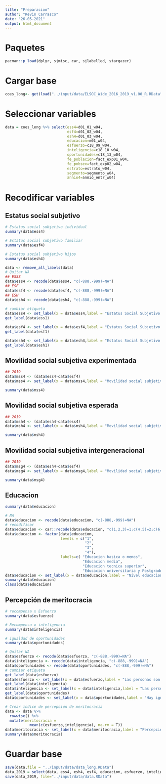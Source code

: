 ```yaml
---
title: "Preparacion"
author: "Kevin Carrasco"
date: "26-05-2021"
output: html_document
---
```


# Paquetes
```r
pacman::p_load(dplyr, sjmisc, car, sjlabelled, stargazer)
```

# Cargar base
```r
coes_long<- get(load("../input/data/ELSOC_Wide_2016_2019_v1.00_R.RData"))
```

# Seleccionar variables

```r
data = coes_long %>% select(ess4=d01_01_w04,
                            esf4=d01_02_w04,
                            esh4=d01_03_w04,
                            educacion=m01_w04,
                            esfuerzo=c18_09_w04,
                            inteligencia=c18_10_w04,
                            oportunidades=c18_13_w04,
                            fe_poblacion=fact_exp01_w04,
                            fe_pobsex=fact_exp02_w04,
                            estrato=estrato_w04,
                            segmento=segmento_w04,
                            annio4=annio_entr_w04)
```

# Recodificar variables
## Estatus social subjetivo
```r
# Estatus social subjetivo individual
summary(data$ess4)
```
```r
# Estatus social subjetivo familiar
summary(data$esf4)
```
```r
# Estatus social subjetivo hijos
summary(data$esh4)
```

```r
data <- remove_all_labels(data)
# Quitar NA
## ESSS
data$ess4 <- recode(data$ess4, "c(-888,-999)=NA")
## ESF
data$esf4 <- recode(data$esf4, "c(-888,-999)=NA")
## ESH
data$esh4 <- recode(data$esh4, "c(-888,-999)=NA")
               
# cambiar etiqueta
data$ess4 <- set_label(x = data$ess4,label = "Estatus Social Subjetivo individual (2019)")
get_label(data$ess1)

data$esf4 <- set_label(x = data$esf4,label = "Estatus Social Subjetivo familiar (2019)")
get_label(data$esf1)

data$esh4 <- set_label(x = data$esh4,label = "Estatus Social Subjetivo hijos (2019)")
get_label(data$esh1)
```

## Movilidad social subjetiva experimentada
```r
## 2019
data$mss4 <- (data$ess4-data$esf4)
data$mss4 <- set_label(x = data$mss4,label = "Movilidad social subjetiva experimentada (2019)")

summary(data$mss4)
```
## Movilidad social subjetiva esperada
```r
## 2019
data$msh4 <- (data$esh4-data$ess4)
data$msh4 <- set_label(x = data$msh4,label = "Movilidad social subjetiva esperada (2019)")

summary(data$msh4)
```
## Movilidad social subjetiva intergeneracional
```r
## 2019
data$msg4 <- (data$esh4-data$esf4)
data$msg4 <- set_label(x = data$msg4,label = "Movilidad social subjetiva intergeneracional (2019)")

summary(data$msg4)
```

## Educacion
```r
summary(data$educacion)
```
```r
# NA
data$educacion <- recode(data$educacion, "c(-888,-999)=NA")
# recodificar
data$educacion <- car::recode(data$educacion, "c(1,2,3)=1;c(4,5)=2;c(6,7)=3;c(8,9,10)=4")
data$educacion <- factor(data$educacion,
                         levels = c("1",
                                    "2",
                                    "3",
                                    "4"),
                         labels=c( "Educacion basica o menos",
                                   "Educacion media",
                                   "Educacion tecnica superior",
                                   "Educacion universitaria y Postgrado"))
data$educacion <- set_label(x = data$educacion,label = "Nivel educacional")
summary(data$educacion)
class(data$educacion)

```

## Percepción de meritocracia
```r
# recompensa x Esfuerzo
summary(data$esfuerzo)
```
```r
# Recompensa x inteligencia
summary(data$inteligencia)
```
```r
# igualdad de oportunidades
summary(data$oportunidades)
```

```r
# Quitar NA
data$esfuerzo <- recode(data$esfuerzo, "c(-888,-999)=NA")
data$inteligencia <- recode(data$inteligencia, "c(-888,-999)=NA")
data$oportunidades <- recode(data$oportunidades, "c(-888,-999)=NA")
# cambiar etiqueta
get_label(data$esfuerzo)
data$esfuerzo <- set_label(x = data$esfuerzo,label = "Las personas son recompensadas por sus esfuerzos")
get_label(data$inteligencia)
data$inteligencia <- set_label(x = data$inteligencia,label = "Las personas son recompensada por su inteligencia")
get_label(data$oportunidades)
data$oportunidades <- set_label(x = data$oportunidades,label = "Hay igualdad de oportunidades")
```

```r
# Crear indice de percepción de meritocracia
data <- data %>%
  rowwise() %>%
  mutate(meritocracia =
           mean(c(esfuerzo,inteligencia), na.rm = T))
data$meritocracia <- set_label(x = data$meritocracia,label = "Percepcion de meritocracia")
summary(data$meritocracia)
```

# Guardar base
```r
save(data,file = "../input/data/data_long.RData")
data_2019 = select(data, ess4, esh4, esf4, educacion, esfuerzo, inteligencia, mss4, msh4, msg4, meritocracia, fe_poblacion, fe_pobsex, estrato, segmento, annio4)
save(data_2019, file="../input/data/data.RData")
```





